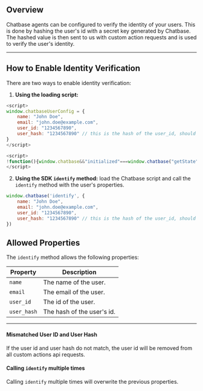 
## Overview

Chatbase agents can be configured to verify the identity of your users. This is done by hashing the user's id with a secret key generated by Chatbase. The hashed value is then sent to us with custom action requests and is used to verify the user's identity.

---

## How to Enable Identity Verification

There are two ways to enable identity verification:

1. **Using the loading script:**
```javascript
<script>
window.chatbaseUserConfig = {
    name: "John Doe", 
    email: "john.doe@example.com",
    user_id: "1234567890",
    user_hash: "1234567890" // this is the hash of the user_id, should be generated on the server
}
</script>

<script>
!function(){window.chatbase&&"initialized"===window.chatbase("getState")||(window.chatbase=(...arguments)=>{window.chatbase.q=window.chatbase.q||[],window.chatbase.q.push(arguments)});function t(){var t=document.createElement("script");t.src="https://localhost:3000/embed.min.js",t.id="sit2fjmdSd895y9t8q3uu",document.body.appendChild(t)}"complete"===document.readyState?t():window.addEventListener("load",t)}();
</script>
```

2. **Using the SDK `identify` method:**
load the Chatbase script and call the `identify` method with the user's properties.
```javascript
window.chatbase('identify', {
    name: "John Doe", 
    email: "john.doe@example.com",
    user_id: "1234567890",
    user_hash: "1234567890" // this is the hash of the user_id, should be generated on the server
})
```
## Allowed Properties

The `identify` method allows the following properties:

| **Property** | **Description**            |
|--------------|----------------------------|
| `name`       | The name of the user.      |
| `email`      | The email of the user.     |
| `user_id`    | The id of the user.        |
| `user_hash`  | The hash of the user's id. |

---

#### Mismatched User ID and User Hash

If the user id and user hash do not match, the user id will be removed from all custom actions api requests.

#### Calling `identify` multiple times

Calling `identify` multiple times will overwrite the previous properties.